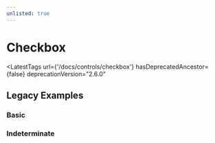 ```yaml
---
unlisted: true
---
```



# Checkbox

<LatestTags
  url={'/docs/controls/checkbox'}
  hasDeprecatedAncestor={false}
  deprecationVersion="2.6.0"
></LatestTags>

## Legacy Examples

### Basic

<Playground name="checkbox" height="8rem" />

### Indeterminate

<Playground name="checkbox-indeterminate" height="8rem" hideInitalCodePreview />

